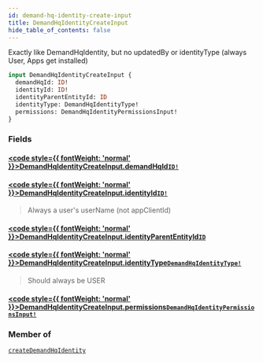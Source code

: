 ```yaml
---
id: demand-hq-identity-create-input
title: DemandHqIdentityCreateInput
hide_table_of_contents: false
---
```








Exactly like DemandHqIdentity, but no updatedBy or identityType (always User, Apps get installed)

```graphql
input DemandHqIdentityCreateInput {
  demandHqId: ID!
  identityId: ID!
  identityParentEntityId: ID
  identityType: DemandHqIdentityType!
  permissions: DemandHqIdentityPermissionsInput!
}
```


### Fields

#### [<code style={{ fontWeight: 'normal' }}>DemandHqIdentityCreateInput.<b>demandHqId</b></code>](#)<Bullet />[`ID!`](/demand/api/graphql-admin/reference/scalars/id) <Badge class="secondary" text="non-null"/> <Badge class="secondary" text="scalar"/>
> 
> 

#### [<code style={{ fontWeight: 'normal' }}>DemandHqIdentityCreateInput.<b>identityId</b></code>](#)<Bullet />[`ID!`](/demand/api/graphql-admin/reference/scalars/id) <Badge class="secondary" text="non-null"/> <Badge class="secondary" text="scalar"/>
> Always a user's userName (not appClientId)
> 

#### [<code style={{ fontWeight: 'normal' }}>DemandHqIdentityCreateInput.<b>identityParentEntityId</b></code>](#)<Bullet />[`ID`](/demand/api/graphql-admin/reference/scalars/id) <Badge class="secondary" text="scalar"/>
> 
> 

#### [<code style={{ fontWeight: 'normal' }}>DemandHqIdentityCreateInput.<b>identityType</b></code>](#)<Bullet />[`DemandHqIdentityType!`](/demand/api/graphql-admin/reference/enums/demand-hq-identity-type) <Badge class="secondary" text="non-null"/> <Badge class="secondary" text="enum"/>
> Should always be USER
> 

#### [<code style={{ fontWeight: 'normal' }}>DemandHqIdentityCreateInput.<b>permissions</b></code>](#)<Bullet />[`DemandHqIdentityPermissionsInput!`](/demand/api/graphql-admin/reference/inputs/demand-hq-identity-permissions-input) <Badge class="secondary" text="non-null"/> <Badge class="secondary" text="input"/>
> 
> 



### Member of

[`createDemandHqIdentity`](/demand/api/graphql-admin/reference/mutations/create-demand-hq-identity)  <Badge class="secondary" text="mutation"/>




